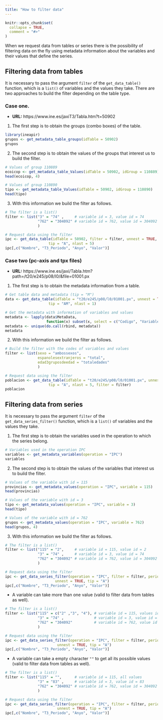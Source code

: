 ```yaml
---
title: "How to filter data"
---
```


```r
knitr::opts_chunk$set(
  collapse = TRUE,
  comment = "#>"
)
```

When we request data from tables or series there is the possibility of
filtering data on the fly using metadata information about the variables
and their values that define the series.

## Filtering data from tables

It is necessary to pass the argument `filter` of the `get_data_table()`
function, which is a `list()` of variables and the values they take.
There are two approaches to build the filter depending on the
table type.

### Case one.

- **URL:** https://www.ine.es/jaxiT3/Tabla.htm?t=50902

1. The first step is to obtain the groups (combo boxes) of the table.

```r
library(ineapir)
grupos <- get_metadata_table_groups(idTable = 50902)
grupos
```

2. The second step is to obtain the values of the groups that interest us
to build the filter.

```r
# Values of group 110889
ecoicop <- get_metadata_table_Values(idTable = 50902, idGroup = 110889)
head(ecoicop, 4)

# Values of group 110890
tipo <- get_metadata_table_Values(idTable = 50902, idGroup = 110890)
head(tipo)
```

3. With this information we build the filter as follows.

```r
# The filter is a list()
filter <- list("3" = "74" ,     # variable id = 3, value id = 74
               "762" = "304092" # variable id = 762, value id = 304092
               )

# Request data using the filter
ipc <- get_data_table(idTable = 50902, filter = filter, unnest = TRUE,
                    tip = "A", nlast = 5)
ipc[,c("Nombre", "T3_Periodo", "Anyo", "Valor")]
```

### Case two (pc-axis and tpx files)

- **URL:** https://www.ine.es/jaxi/Tabla.htm?path=/t20/e245/p08/l0/&file=01001.px

1. The first step is to obtain the metadata information from a table.

```r
# Get table data and metadata (tip = "M")
data <- get_data_table(idTable = "t20/e245/p08/l0/01001.px", unnest = TRUE,
                    tip = "AM", nlast = 1)

# Get the metadata with information of variables and values
metadata <- lapply(data$MetaData, 
                   function(x) subset(x, select = c("Codigo", "Variable.Codigo")))
metadata <- unique(do.call(rbind, metadata))
metadata
```

2. With this information we build the filter as follows.

```r
# Build the filter with the codes of variables and values
filter <- list(sexo = "ambossexos",              
               espanolesextranjeros = "total",   
               edad3gruposdeedad = "totaledades" 
               ) 

# Request data using the filter
poblacion <- get_data_table(idTable = "t20/e245/p08/l0/01001.px", unnest = TRUE,
                    tip = "A", nlast = 5, filter = filter)
poblacion
```

## Filtering data from series

It is necessary to pass the argument `filter` of the `get_data_series_filter()`
function, which is a `list()` of variables and the values they take.

1. The first step is to obtain the variables used in the operation to which 
the series belong.

```r
# Variables used in the operation IPC
variables <- get_metadata_variables(operation = "IPC")
variables
```

2. The second step is to obtain the values of the variables that interest us
to build the filter.

```r
# Values of the variable with id = 115
provincias <- get_metadata_values(operation = "IPC", variable = 115)
head(provincias)

# Values of the variable with id = 3
tipo <- get_metadata_values(operation = "IPC", variable = 3)
head(tipo)

# Values of the variable with id = 762
grupos <- get_metadata_values(operation = "IPC", variable = 762)
head(grupos, 4)
```

3. With this information we build the filter as follows.

```r
# The filter is a list()
filter <- list("115" = "2",     # variable id = 115, value id = 2
               "3" = "74" ,     # variable id = 3, value id = 74
               "762" = "304092" # variable id = 762, value id = 304092
               )

# Request data using the filter
ipc <- get_data_series_filter(operation = "IPC", filter = filter, periodicity = 1,
                       unnest = TRUE, tip = "A")
ipc[,c("Nombre", "T3_Periodo", "Anyo", "Valor")]
```

- A variable can take more than one value (valid to filter data from tables
as well).

```r
# The filter is a list()
filter <- list("115" = c("2" ,"3", "4"), # variable id = 115, values id 2, 3, 4
               "3" = "74" ,              # variable id = 3, value id = 74
               "762" = "304092"          # variable id = 762, value id = 304092
               )

# Request data using the filter
ipc <- get_data_series_filter(operation = "IPC", filter = filter, periodicity = 1, 
                        unnest = TRUE, tip = "A")
ipc[,c("Nombre", "T3_Periodo", "Anyo", "Valor")]
```


- A variable can take a empty character `""` to get all its possible values
(valid to filter data from tables as well).

```r
# The filter is a list()
filter <- list("115" = "",      # variable id = 115, all values
               "3" = "83" ,     # variable id = 3, value id = 83
               "762" = "304092" # variable id = 762, value id = 304092
               )

# Request data using the filter
ipc <- get_data_series_filter(operation = "IPC", filter = filter, periodicity = 1, 
                        unnest = TRUE, tip = "A")
ipc[,c("Nombre", "T3_Periodo", "Anyo", "Valor")]
```
